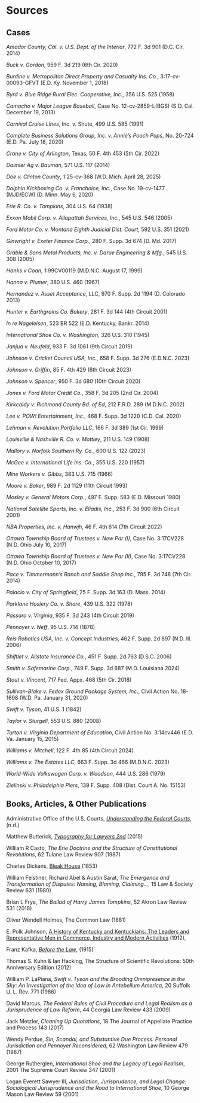 # Sources {.unnumbered}

## Cases

_Amador County, Cal. v. U.S. Dept. of the Interior_, 772 F. 3d 901 (D.C. Cir. 2014)

_Buck v. Gordon_, 959 F. 3d 219 (6th Cir. 2020)

_Burdine v. Metropolitan Direct Property and Casualty Ins. Co._, 3:17-cv-00093-GFVT (E.D. Ky. November 1, 2018)

_Byrd v. Blue Ridge Rural Elec. Cooperative, Inc._, 356 U.S. 525 (1958)

_Camacho v. Major League Baseball_, Case No. 12-cv-2859-L(BGS) (S.D. Cal. December 19, 2013)

_Carnival Cruise Lines_, Inc. v. Shute, 499 U.S. 585 (1991)

_Complete Business Solutions Group, Inc. v. Annie’s Pooch Pops_, No. 20-724 (E.D. Pa. July 18, 2020)

_Crane v. City of Arlington_, Texas, 50 F. 4th 453 (5th Cir. 2022)

_Daimler Ag v. Bauman_, 571 U.S. 117 (2014)

_Doe v. Clinton County_, 1:25-cv-368 (W.D. Mich. April 28, 2025)

_Dolphin Kickboxing Co. v. Franchoice, Inc._, Case No. 19-cv-1477 (MJD/ECW) (D. Minn. May 6, 2020)

_Erie R. Co. v. Tompkins_, 304 U.S. 64 (1938)

_Exxon Mobil Corp. v. Allapattah Services, Inc._, 545 U.S. 546 (2005)

_Ford Motor Co. v. Montana Eighth Judicial Dist. Court_, 592 U.S. 351 (2021)

_Ginwright v. Exeter Finance Corp._, 280 F. Supp. 3d 674 (D. Md. 2017)

_Grable & Sons Metal Products, Inc. v. Darue Engineering & Mfg._, 545 U.S. 308 (2005)

_Hanks v Coan_, 1:99CV00119 (M.D.N.C. August 17, 1999)

_Hanna v. Plumer_, 380 U.S. 460 (1967)

_Hernandez v. Asset Acceptance_, LLC, 970 F. Supp. 2d 1194 (D. Colorado 2013)

_Hunter v. Earthgrains Co. Bakery_, 281 F. 3d 144 (4th Circuit 2001)

_In re Nageleisen_, 523 BR 522 (E.D. Kentucky, Bankr. 2014)

_International Shoe Co. v. Washington_, 326 U.S. 310 (1945)

_Janjua v. Neufeld_, 933 F. 3d 1061 (9th Circuit 2019)

_Johnson v. Cricket Council USA, Inc._, 658 F. Supp. 3d 276 (E.D.N.C. 2023)

_Johnson v. Griffin_, 85 F. 4th 429 (6th Circuit 2023)

_Johnson v. Spencer_, 950 F. 3d 680 (10th Circuit 2020)

_Jones v. Ford Motor Credit Co._, 358 F. 3d 205 (2nd Cir. 2004)

_Kirkcaldy v. Richmond County Bd. of Ed_, 212 F.R.D. 289 (M.D.N.C. 2002)

_Lee v. POW! Entertainment, Inc._, 468 F. Supp. 3d 1220 (C.D. Cal. 2020)

_Lehman v. Revolution Portfolio LLC_, 166 F. 3d 389 (1st Cir. 1999)

_Louisville & Nashville R. Co. v. Mottley_, 211 U.S. 149 (1908)

_Mallory v. Norfolk Southern Ry. Co._, 600 U.S. 122 (2023)

_McGee v. International Life Ins. Co._, 355 U.S. 220 (1957)

_Mine Workers v. Gibbs_, 383 U.S. 715 (1966)

_Moore v. Baker_, 989 F. 2d 1129 (11th Circuit 1993)

_Mosley v. General Motors Corp._, 497 F. Supp. 583 (E.D. Missouri 1980)

_National Satellite Sports, Inc. v. Eliadis, Inc._, 253 F. 3d 900 (6th Circuit 2001)

_NBA Properties, Inc. v. Hanwjh_, 46 F. 4th 614 (7th Circuit 2022)

_Ottawa Township Board of Trustees v. New Par (I)_, Case No. 3:17CV228 (N.D. Ohio July 10, 2017)

_Ottawa Township Board of Trustees v. New Par (II)_, Case No. 3:17CV228 (N.D. Ohio October 10, 2017)

_Pace v. Timmermann’s Ranch and Saddle Shop Inc._, 795 F. 3d 748 (7th Cir. 2014)

_Palacio v. City of Springfield_, 25 F. Supp. 3d 163 (D. Mass. 2014)

_Parklane Hosiery Co. v. Shore_, 439 U.S. 322 (1978)

_Passaro v. Virginia_, 935 F. 3d 243 (4th Circuit 2019)

_Pennoyer v. Neff_, 95 U.S. 714 (1878)

_Reis Robotics USA, Inc. v. Concept Industries_, 462 F. Supp. 2d 897 (N.D. Ill. 2006)

_Shiftlet v. Allstate Insurance Co._, 451 F. Supp. 2d 763 (D.S.C. 2006)

_Smith v. Safemarine Corp._, 749 F. Supp. 3d 687 (M.D. Louisiana 2024)

_Stout v. Vincent_, 717 Fed. Appx. 468 (5th Cir. 2018)

_Sullivan-Blake v. Fedex Ground Package System, Inc_., Civil Action No. 18-1698 (W.D. Pa. January 31, 2020)

_Swift v. Tyson_, 41 U.S. 1 (1842)

_Taylor v. Sturgell_, 553 U.S. 880 (2008)

_Turton v. Virginia Department of Education_, Civil Action No. 3:14cv446 (E.D. Va. January 15, 2015)

_Williams v. Mitchell_, 122 F. 4th 85 (4th Circuit 2024)

_Williams v. The Estates LLC_, 663 F. Supp. 3d 466 (M.D.N.C. 2023)

_World-Wide Volkswagen Corp. v. Woodson_, 444 U.S. 286 (1979)

_Zielinski v. Philadelphia Piers_, 139 F. Supp. 408 (Dist. Court A. No. 15153)

## Books, Articles, & Other Publications

Administrative Office of the U.S. Courts, [_Understanding the Federal Courts_](https://www.uscourts.gov/sites/default/files/understanding-federal-courts.pdf), (n.d.)

Matthew Butterick, [_Typography for Lawyers 2nd_](https://typographyforlawyers.com) (2015)

William R Casto, _The Erie Doctrine and the Structure of Constitutional Revolutions_, 62 Tulane Law Review 907 (1987)

Charles Dickens, [[Bleak House]{.small-caps-text}](https://standardebooks.org/ebooks/charles-dickens/bleak-house) (1853)

William Felstiner, Richard Abel & Austin Sarat, _The Emergence and Transformation of Disputes: Naming, Blaming, Claiming…_, 15 Law & Society Review 631 (1980)

Brian L Frye, _The Ballad of Harry James Tompkins_, 52 Akron Law Review 531 (2018)

Oliver Wendell Holmes, [The Common Law]{.small-caps-text} (1881)

E. Polk Johnson, [[A History of Kentucky and Kentuckians: The Leaders and Representative Men in Commerce, Industry and Modern Activities]{.small-caps-text}](https://play.google.com/books/reader?id=FXQUAAAAYAAJ&pg=GBS.PA1144.w.2.1.0_421) (1912), 

Franz Kafka, [_Before the Law_](https://www.kafka-online.info/before-the-law.html), (1915) 

Thomas S. Kuhn & Ian Hacking, [The Structure of Scientific Revolutions: 50th Anniversary Edition]{.small-caps-text} (2012)

William P. LaPiana, _Swift v. Tyson and the Brooding Omnipresence in the Sky: An Investigation of the Idea of Law in Antebellum America_, 20 Suffolk U. L. Rev. 771 (1986)

David Marcus, _The Federal Rules of Civil Procedure and Legal Realism as a Jurisprudence of Law Reform_, 44 Georgia Law Review 433 (2009)

Jack Metzler, _Cleaning Up Quotations_, 18 The Journal of Appellate Practice and Process 143 (2017)

Wendy Perdue, _Sin, Scandal, and Substantive Due Process: Personal Jurisdiction and Pennoyer Reconsidered_, 62 Washington Law Review 479 (1987)

George Rutherglen, _International Shoe and the Legacy of Legal Realism_, 2001 The Supreme Court Review 347 (2001)

Logan Everett Sawyer III, _Jurisdiction, Jurisprudence, and Legal Change: Sociological Jurisprudence and the Road to International Shoe_, 10 George Mason Law Review 59 (2001)


